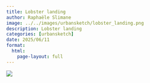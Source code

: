 ```yaml
---
title: Lobster landing 
author: Raphaële Slimane
image: ../../images/urbansketch/lobster_landing.png
description: Lobster landing 
categories: [urbansketch]
date: 2025/06/11
format:
  html:
    page-layout: full
---
```


![](../../images/urbansketch/lobster_landing.png)


